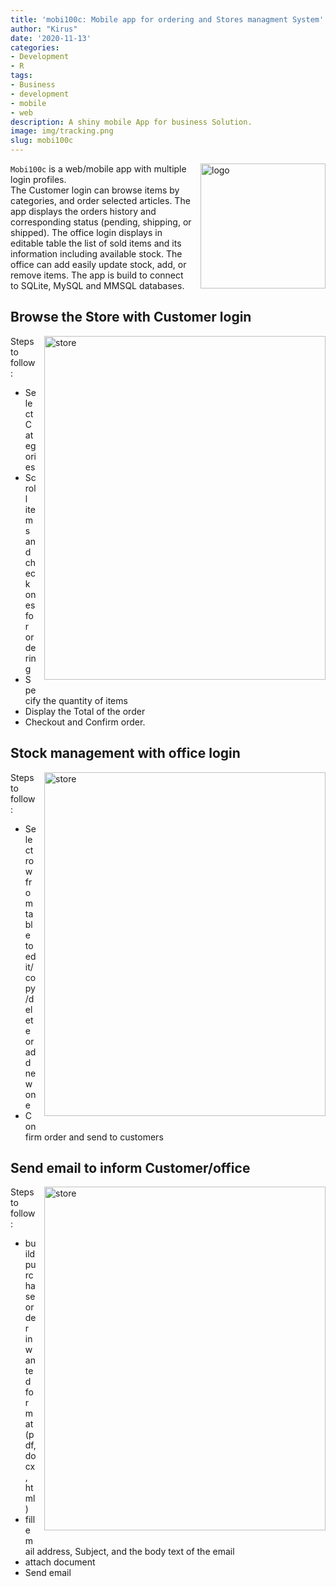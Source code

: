 ```yaml
---
title: 'mobi100c: Mobile app for ordering and Stores managment System'
author: "Kirus"
date: '2020-11-13'
categories:
- Development
- R
tags:
- Business
- development
- mobile
- web
description: A shiny mobile App for business Solution.
image: img/tracking.png
slug: mobi100c
---
```


<img src="logo.png" alt="logo" align="right" width="200" style="padding: 0 0 10px 10px;" />

`Mobi100c` is a web/mobile app with multiple login profiles.    
The Customer login can browse items by categories, and order selected articles. The app displays the orders history and corresponding status (pending, shipping, or shipped). 
The office login displays in editable table the list of sold items and its information including available stock. 
The office can add easily update stock, add, or remove items.
The app is build to connect to SQLite, MySQL and MMSQL databases.


## Browse the Store with Customer login

<img src="store.png" alt="store" align="right" width="450" height="550" style="padding: 0 0 10px 10px;" />

Steps to follow:

* Select Categories
* Scroll items and check ones for ordering
* Specify the quantity of items
* Display the Total of the order
* Checkout and Confirm order.



## Stock management with office login

<img src="office.png" alt="store" align="right" width="450" height="550" style="padding: 0 0 10px 10px;" />

Steps to follow:

* Select row from table to edit/copy/delete or add new one
* Confirm order and send to customers



## Send email to inform Customer/office

<img src="email_page.png" alt="store" align="right" width="450" height="550" style="padding: 0 0 10px 10px;" />

Steps to follow:

* build purchase order in wanted format (pdf, docx, html)
* fill email address, Subject, and the body text of the email
* attach document
* Send email
